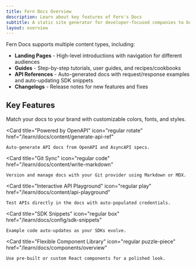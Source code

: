 ```yaml
---
title: Fern Docs Overview
description: Learn about key features of Fern's Docs
subtitle: A static site generator for developer-focused companies to build and host a beautiful, professional docs site.
layout: overview
---
```


Fern Docs supports multiple content types, including:
- **Landing Pages** - High-level introductions with navigation for different audiences
- **Guides** - Step-by-step tutorials, user guides, and recipes/cookbooks
- **API References** - Auto-generated docs with request/response examples and auto-updating SDK snippets
- **Changelogs** - Release notes for new features and fixes

## Key Features

<CardGroup cols={3}>
  <Card 
    title="Professional Design" 
    icon="regular paintbrush" 
    href="/learn/docs/building-your-docs/custom-css-js"
  >
    Match your docs to your brand with customizable colors, fonts, and styles.
  </Card>

  <Card 
    title="Powered by OpenAPI" 
    icon="regular rotate" 
    href="/learn/docs/content/generate-api-ref"
  >
    Auto-generate API docs from OpenAPI and AsyncAPI specs.
  </Card>

  <Card 
    title="Git Sync" 
    icon="regular code" 
    href="/learn/docs/content/write-markdown"
  >
    Version and manage docs with your Git provider using Markdown or MDX.
  </Card>

  <Card 
    title="Interactive API Playground" 
    icon="regular play" 
    href="/learn/docs/content/api-playground"
  >
    Test APIs directly in the docs with auto-populated credentials.
  </Card>

  <Card 
    title="SDK Snippets" 
    icon="regular box" 
    href="/learn/docs/config/sdk-snippets"
  >
    Example code auto-updates as your SDKs evolve.
  </Card>

  <Card 
    title="Flexible Component Library" 
    icon="regular puzzle-piece" 
    href="/learn/docs/components/overview"
  >
    Use pre-built or custom React components for a polished look.
  </Card>

</CardGroup>
